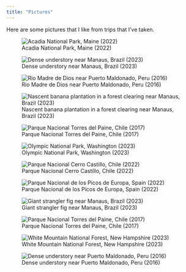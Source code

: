 ```yaml
---
title: "Pictures"
---
```


Here are some pictures that I like from trips that I've taken.

::: {layout-ncol=2}
![Acadia National Park, Maine (2022)](pictures_low_quality/picture_acadia.jpeg)

![Dense understory near Manaus, Brazil (2023)](pictures_low_quality/picture_manaus_1.jpeg)

![Rio Madre de Dios near Puerto Maldonado, Peru (2016)](pictures_low_quality/picture_peru_1.jpeg)

![Nascent banana plantation in a forest clearing near Manaus, Brazil (2023)](pictures_low_quality/picture_manaus_2.jpeg)

![Parque Nacional Torres del Paine, Chile (2017)](pictures_low_quality/picture_torres_1.jpeg)

![Olympic National Park, Washington (2023)](pictures_low_quality/picture_olympic.jpeg)

![Parque Nacional Cerro Castillo, Chile (2022)](pictures_low_quality/picture_castillo.jpeg)

![Parque Nacional de los Picos de Europa, Spain (2022)](pictures_low_quality/picture_spain.jpeg)

![Giant strangler fig near Manaus, Brazil (2023)](pictures_low_quality/picture_manaus_3.jpeg)

![Parque Nacional Torres del Paine, Chile (2017)](pictures_low_quality/picture_torres_2.jpeg)

![White Mountain National Forest, New Hampshire (2023)](pictures_low_quality/picture_hampshire.jpeg)

![Dense understory near Puerto Maldonado, Peru (2016)](pictures_low_quality/picture_peru_2.jpeg)

:::